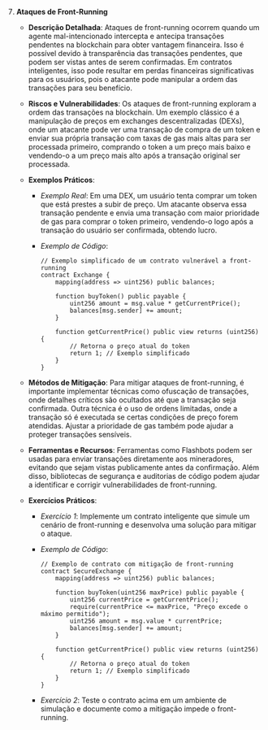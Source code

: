 7. **Ataques de Front-Running**

   - **Descrição Detalhada**: Ataques de front-running ocorrem quando um agente mal-intencionado intercepta e antecipa transações pendentes na blockchain para obter vantagem financeira. Isso é possível devido à transparência das transações pendentes, que podem ser vistas antes de serem confirmadas. Em contratos inteligentes, isso pode resultar em perdas financeiras significativas para os usuários, pois o atacante pode manipular a ordem das transações para seu benefício.

   - **Riscos e Vulnerabilidades**: Os ataques de front-running exploram a ordem das transações na blockchain. Um exemplo clássico é a manipulação de preços em exchanges descentralizadas (DEXs), onde um atacante pode ver uma transação de compra de um token e enviar sua própria transação com taxas de gas mais altas para ser processada primeiro, comprando o token a um preço mais baixo e vendendo-o a um preço mais alto após a transação original ser processada.

   - **Exemplos Práticos**:

     - _Exemplo Real_: Em uma DEX, um usuário tenta comprar um token que está prestes a subir de preço. Um atacante observa essa transação pendente e envia uma transação com maior prioridade de gas para comprar o token primeiro, vendendo-o logo após a transação do usuário ser confirmada, obtendo lucro.
     - _Exemplo de Código_:

       ```solidity
       // Exemplo simplificado de um contrato vulnerável a front-running
       contract Exchange {
           mapping(address => uint256) public balances;

           function buyToken() public payable {
               uint256 amount = msg.value * getCurrentPrice();
               balances[msg.sender] += amount;
           }

           function getCurrentPrice() public view returns (uint256) {
               // Retorna o preço atual do token
               return 1; // Exemplo simplificado
           }
       }
       ```

   - **Métodos de Mitigação**: Para mitigar ataques de front-running, é importante implementar técnicas como ofuscação de transações, onde detalhes críticos são ocultados até que a transação seja confirmada. Outra técnica é o uso de ordens limitadas, onde a transação só é executada se certas condições de preço forem atendidas. Ajustar a prioridade de gas também pode ajudar a proteger transações sensíveis.

   - **Ferramentas e Recursos**: Ferramentas como Flashbots podem ser usadas para enviar transações diretamente aos mineradores, evitando que sejam vistas publicamente antes da confirmação. Além disso, bibliotecas de segurança e auditorias de código podem ajudar a identificar e corrigir vulnerabilidades de front-running.

   - **Exercícios Práticos**:

     - _Exercício 1_: Implemente um contrato inteligente que simule um cenário de front-running e desenvolva uma solução para mitigar o ataque.
     - _Exemplo de Código_:

       ```solidity
       // Exemplo de contrato com mitigação de front-running
       contract SecureExchange {
           mapping(address => uint256) public balances;

           function buyToken(uint256 maxPrice) public payable {
               uint256 currentPrice = getCurrentPrice();
               require(currentPrice <= maxPrice, "Preço excede o máximo permitido");
               uint256 amount = msg.value * currentPrice;
               balances[msg.sender] += amount;
           }

           function getCurrentPrice() public view returns (uint256) {
               // Retorna o preço atual do token
               return 1; // Exemplo simplificado
           }
       }
       ```

     - _Exercício 2_: Teste o contrato acima em um ambiente de simulação e documente como a mitigação impede o front-running.
